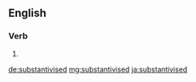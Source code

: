 ==English==

===Verb===
{{head|en|verb form}}

# {{en-past of|substantivise}}

[[de:substantivised]]
[[mg:substantivised]]
[[ja:substantivised]]